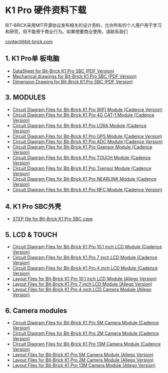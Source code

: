 # K1 Pro 硬件资料下载

BIT-BRICK采用MIT开源协议发布相关的设计资料，允许所有的个人用户用于学习和研究，但不能用于商业行为。如果想要商业使用，请联系我们

[contact@bit-brick.com](mailto:contact@bit-brick.com)

## 1. K1 Pro单 板电脑

- [DataSheet for Bit-Brick K1 Pro SBC (PDF Version)](https://github.com/bit-brick/datasheets/blob/main/K1_Pro/K1%20Pro_DATASHEET.pdf)
- [Mechanical drawings for Bit-Brick K1 Pro SBC (PDF Version)](https://github.com/bit-brick/datasheets/blob/main/K1_Pro/K1%20Pro_DVP_BOARD_V1_1.pdf)
- [Dimension Drawing for Bit-Brick K1 Pro SBC (PDF Version)](https://github.com/bit-brick/datasheets/blob/main/K1_Pro/K1Pro_Dimension_Drawing.pdf)

## 3. MODULES

- [Circuit Diagram Files for Bit-Brick K1 Pro WIFI Module (Cadence Version)](https://github.com/bit-brick/datasheets/blob/main/M.2_Model/M2_KEY_E_WIFI_V1_1.DSN)
- [Circuit Diagram Files for Bit-Brick K1 Pro 4G CAT-1 Module (Cadence Version)](https://github.com/bit-brick/datasheets/blob/main/M.2_Model/M2_KEY_E_4G_CAT1_V1_0.DSN)
- [Circuit Diagram Files for Bit-Brick K1 Pro LORA Module (Cadence Version)](https://github.com/bit-brick/datasheets/blob/main/M.2_Model/M2_KEY_E_LORA_V1_0.DSN)
- [Circuit Diagram Files for Bit-Brick K1 Pro GPS Module (Cadence Version)](https://github.com/bit-brick/datasheets/blob/main/M.2_Model/M2_KEY_E_GPS_V1_0.DSN)
- [Circuit Diagram Files for Bit-Brick K1 Pro ADC Module (Cadence Version)](https://github.com/bit-brick/datasheets/blob/main/M.2_Model/M2_KEY_E_ADC_V1_0.DSN)
- [Circuit Diagram Files for Bit-Brick K1 Pro Gsensor Module (Cadence Version)](https://github.com/bit-brick/datasheets/blob/main/M.2_Model/M2_KEY_E_Gsensor_V1_0.DSN)
- [Circuit Diagram Files for Bit-Brick K1 Pro TOUCH Module (Cadence Version)](https://github.com/bit-brick/datasheets/blob/main/M.2_Model/M2_KEY_E_TOUCH_V1_0.DSN)
- [Circuit Diagram Files for Bit-Brick K1 Pro Tsensor Module (Cadence Version)](https://github.com/bit-brick/datasheets/blob/main/M.2_Model/M2_KEY_E_Tsensor_V1_0.DSN)
- [Circuit Diagram Files for Bit-Brick K1 Pro NEARLINK Module (Cadence Version)](https://github.com/bit-brick/datasheets/blob/main/M.2_Model/M2_KEY_E_NEAR_LINK_V1_1.DSN)
- [Circuit Diagram Files for Bit-Brick K1 Pro NFC Module (Cadence Version)](https://github.com/bit-brick/datasheets/blob/main/M.2_Model/M2_KEY_E_NFC_V1_0.DSN)

## 4. K1 Pro SBC外壳

- [STEP file for Bit-Brick K1 Pro SBC case](#)


## 5. LCD & TOUCH

- [Circuit Diagram Files for Bit-Brick K1 Pro 10.1 inch LCD Module (Cadence Version)](#)
- [Circuit Diagram Files for Bit-Brick K1 Pro 7 inch LCD Module (Cadence Version)](#)
- [Circuit Diagram Files for Bit-Brick K1 Pro 4 inch LCD Module (Cadence Version)](#)
- [Layout Files for Bit-Brick K1 Pro 10.1 inch LCD Module (Allego Version)](#)
- [Layout Files for Bit-Brick K1 Pro 7 inch LCD Module (Allego Version)](#)
- [Layout Files for Bit-Brick K1 Pro 4 inch LCD Camera Module (Allego Version)](#)

## 6. Camera modules

- [Circuit Diagram Files for Bit-Brick K1 Pro 5M Camera Module (Cadence Version)](#)
- [Circuit Diagram Files for Bit-Brick K1 Pro 2M Camera Module (Cadence Version)](#)
- [Circuit Diagram Files for Bit-Brick K1 Pro 13M Camera Module (Cadence Version)](#)
- [Layout Files for Bit-Brick K1 Pro 5M Camera Module (Allego Version)](#)
- [Layout Files for Bit-Brick K1 Pro 2M Camera Module (Allego Version)](#)
- [Layout Files for Bit-Brick K1 Pro 13M Camera Module (Allego Version)](#)


